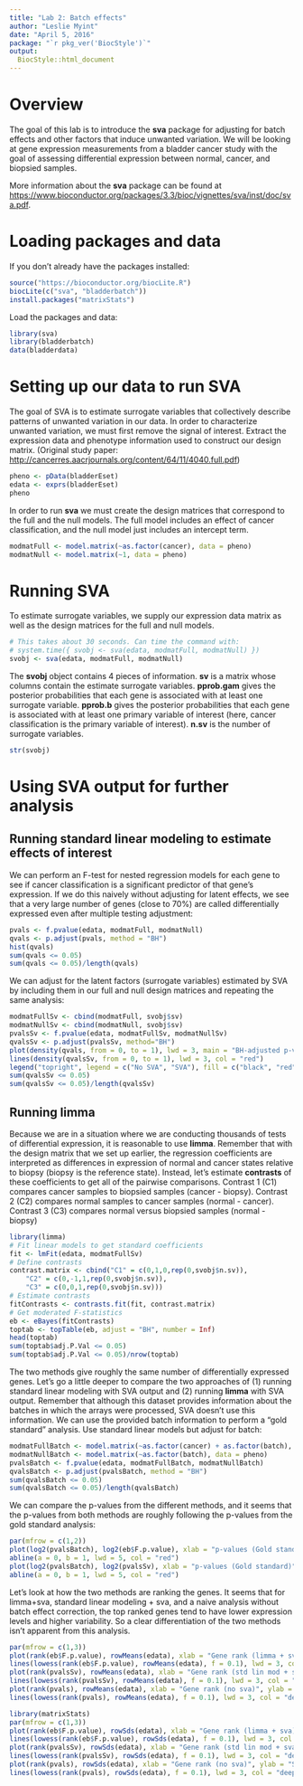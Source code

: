 ```yaml
---
title: "Lab 2: Batch effects"
author: "Leslie Myint"
date: "April 5, 2016"
package: "`r pkg_ver('BiocStyle')`"
output: 
  BiocStyle::html_document
---
```


# Overview

The goal of this lab is to introduce the **sva** package for adjusting for batch effects and other factors that induce unwanted variation. We will be looking at gene expression measurements from a bladder cancer study with the goal of assessing differential expression between normal, cancer, and biopsied samples.

More information about the **sva** package can be found at [https://www.bioconductor.org/packages/3.3/bioc/vignettes/sva/inst/doc/sva.pdf](https://www.bioconductor.org/packages/3.3/bioc/vignettes/sva/inst/doc/sva.pdf).

# Loading packages and data

If you don't already have the packages installed:

```r
source("https://bioconductor.org/biocLite.R")
biocLite(c("sva", "bladderbatch"))
install.packages("matrixStats")
```

Load the packages and data:

```r
library(sva)
library(bladderbatch)
data(bladderdata)
```

# Setting up our data to run SVA

The goal of SVA is to estimate surrogate variables that collectively describe patterns of unwanted variation in our data. In order to characterize unwanted variation, we must first remove the signal of interest. Extract the expression data and phenotype information used to construct our design matrix. (Original study paper: [http://cancerres.aacrjournals.org/content/64/11/4040.full.pdf](http://cancerres.aacrjournals.org/content/64/11/4040.full.pdf))

```r
pheno <- pData(bladderEset)
edata <- exprs(bladderEset)
pheno
```

In order to run **sva** we must create the design matrices that correspond to the full and the null models. The full model includes an effect of cancer classification, and the null model just includes an intercept term.

```r
modmatFull <- model.matrix(~as.factor(cancer), data = pheno)
modmatNull <- model.matrix(~1, data = pheno)
```

# Running SVA

To estimate surrogate variables, we supply our expression data matrix as well as the design matrices for the full and null models.

```r
# This takes about 30 seconds. Can time the command with:
# system.time({ svobj <- sva(edata, modmatFull, modmatNull) })
svobj <- sva(edata, modmatFull, modmatNull)
```

The **svobj** object contains 4 pieces of information. **sv** is a matrix whose columns contain the estimate surrogate variables. **pprob.gam** gives the posterior probabilities that each gene is associated with at least one surrogate variable. **pprob.b** gives the posterior probabilities that each gene is associated with at least one primary variable of interest (here, cancer classification is the primary variable of interest). **n.sv** is the number of surrogate variables.

```r
str(svobj)
```

# Using SVA output for further analysis

## Running standard linear modeling to estimate effects of interest

We can perform an F-test for nested regression models for each gene to see if cancer classification is a significant predictor of that gene's expression. If we do this naively without adjusting for latent effects, we see that a very large number of genes (close to 70%) are called differentially expressed even after multiple testing adjustment:

```r
pvals <- f.pvalue(edata, modmatFull, modmatNull)
qvals <- p.adjust(pvals, method = "BH")
hist(qvals)
sum(qvals <= 0.05)
sum(qvals <= 0.05)/length(qvals)
```

We can adjust for the latent factors (surrogate variables) estimated by SVA by including them in our full and null design matrices and repeating the same analysis:

```r
modmatFullSv <- cbind(modmatFull, svobj$sv)
modmatNullSv <- cbind(modmatNull, svobj$sv)
pvalsSv <- f.pvalue(edata, modmatFullSv, modmatNullSv)
qvalsSv <- p.adjust(pvalsSv, method="BH")
plot(density(qvals, from = 0, to = 1), lwd = 3, main = "BH-adjusted p-values")
lines(density(qvalsSv, from = 0, to = 1), lwd = 3, col = "red")
legend("topright", legend = c("No SVA", "SVA"), fill = c("black", "red"))
sum(qvalsSv <= 0.05)
sum(qvalsSv <= 0.05)/length(qvalsSv)
```

## Running limma

Because we are in a situation where we are conducting thousands of tests of differential expression, it is reasonable to use **limma**. Remember that with the design matrix that we set up earlier, the regression coefficients are interpreted as differences in expression of normal and cancer states relative to biopsy (biopsy is the reference state). Instead, let's estimate **contrasts** of these coefficients to get all of the pairwise comparisons.
Contrast 1 (C1) compares cancer samples to biopsied samples (cancer - biopsy).
Contrast 2 (C2) compares normal samples to cancer samples (normal - cancer).
Contrast 3 (C3) compares normal versus biopsied samples (normal - biopsy)

```r
library(limma)
# Fit linear models to get standard coefficients
fit <- lmFit(edata, modmatFullSv)
# Define contrasts
contrast.matrix <- cbind("C1" = c(0,1,0,rep(0,svobj$n.sv)),
	"C2" = c(0,-1,1,rep(0,svobj$n.sv)),
	"C3" = c(0,0,1,rep(0,svobj$n.sv)))
# Estimate contrasts
fitContrasts <- contrasts.fit(fit, contrast.matrix)
# Get moderated F-statistics
eb <- eBayes(fitContrasts)
toptab <- topTable(eb, adjust = "BH", number = Inf)
head(toptab)
sum(toptab$adj.P.Val <= 0.05)
sum(toptab$adj.P.Val <= 0.05)/nrow(toptab)
```

The two methods give roughly the same number of differentially expressed genes. Let's go a little deeper to compare the two approaches of (1) running standard linear modeling with SVA output and (2) running **limma** with SVA output. Remember that although this dataset provides information about the batches in which the arrays were processed, SVA doesn't use this information. We can use the provided batch information to perform a "gold standard" analysis. Use standard linear models but adjust for batch:

```r
modmatFullBatch <- model.matrix(~as.factor(cancer) + as.factor(batch), data = pheno)
modmatNullBatch <- model.matrix(~as.factor(batch), data = pheno)
pvalsBatch <- f.pvalue(edata, modmatFullBatch, modmatNullBatch)
qvalsBatch <- p.adjust(pvalsBatch, method = "BH")
sum(qvalsBatch <= 0.05)
sum(qvalsBatch <= 0.05)/length(qvalsBatch)
```

We can compare the p-values from the different methods, and it seems that the p-values from both methods are roughly following the p-values from the gold standard analysis:

```r
par(mfrow = c(1,2))
plot(log2(pvalsBatch), log2(eb$F.p.value), xlab = "p-values (Gold standard)", ylab = "p-values (limma + sva)")
abline(a = 0, b = 1, lwd = 5, col = "red")
plot(log2(pvalsBatch), log2(pvalsSv), xlab = "p-values (Gold standard)", ylab = "p-values (std lin mod + sva)")
abline(a = 0, b = 1, lwd = 5, col = "red")
```

Let's look at how the two methods are ranking the genes. It seems that for limma+sva, standard linear modeling + sva, and a naive analysis without batch effect correction, the top ranked genes tend to have lower expression levels and higher variability. So a clear differentiation of the two methods isn't apparent from this analysis.

```r
par(mfrow = c(1,3))
plot(rank(eb$F.p.value), rowMeans(edata), xlab = "Gene rank (limma + sva)", ylab = "Mean log expression")
lines(lowess(rank(eb$F.p.value), rowMeans(edata), f = 0.1), lwd = 3, col = "deeppink")
plot(rank(pvalsSv), rowMeans(edata), xlab = "Gene rank (std lin mod + sva)", ylab = "Mean log expression")
lines(lowess(rank(pvalsSv), rowMeans(edata), f = 0.1), lwd = 3, col = "deeppink")
plot(rank(pvals), rowMeans(edata), xlab = "Gene rank (no sva)", ylab = "Mean log expression")
lines(lowess(rank(pvals), rowMeans(edata), f = 0.1), lwd = 3, col = "deeppink")

library(matrixStats)
par(mfrow = c(1,3))
plot(rank(eb$F.p.value), rowSds(edata), xlab = "Gene rank (limma + sva)", ylab = "SD log expression")
lines(lowess(rank(eb$F.p.value), rowSds(edata), f = 0.1), lwd = 3, col = "deeppink")
plot(rank(pvalsSv), rowSds(edata), xlab = "Gene rank (std lin mod + sva)", ylab = "SD log expression")
lines(lowess(rank(pvalsSv), rowSds(edata), f = 0.1), lwd = 3, col = "deeppink")
plot(rank(pvals), rowSds(edata), xlab = "Gene rank (no sva)", ylab = "SD log expression")
lines(lowess(rank(pvals), rowSds(edata), f = 0.1), lwd = 3, col = "deeppink")
```